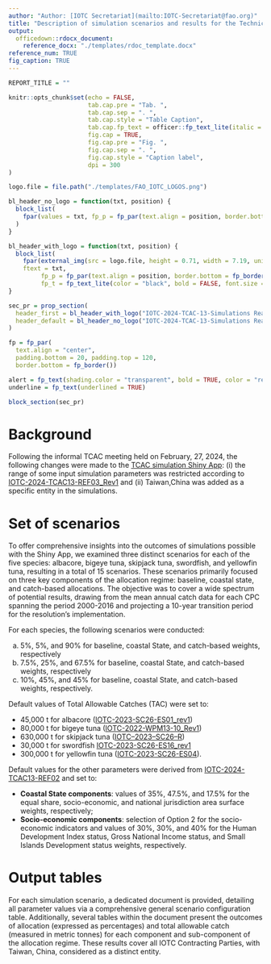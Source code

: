 ```yaml
---
author: "Author: [IOTC Secretariat](mailto:IOTC-Secretariat@fao.org)" 
title: "Description of simulation scenarios and results for the Technical Committee on Allocation Criteria"
output:
  officedown::rdocx_document:
    reference_docx: "./templates/rdoc_template.docx"
reference_num: TRUE
fig_caption: TRUE
---
```


```r
REPORT_TITLE = ""
```

```r
knitr::opts_chunk$set(echo = FALSE, 
                      tab.cap.pre = "Tab. ", 
                      tab.cap.sep = ". ", 
                      tab.cap.style = "Table Caption", 
                      tab.cap.fp_text = officer::fp_text_lite(italic = FALSE, bold = TRUE), 
                      fig.cap = TRUE, 
                      fig.cap.pre = "Fig. ", 
                      fig.cap.sep = ". ", 
                      fig.cap.style = "Caption label",
                      dpi = 300
)
```

```r
logo.file = file.path("./templates/FAO_IOTC_LOGOS.png")

bl_header_no_logo = function(txt, position) {
  block_list(
    fpar(values = txt, fp_p = fp_par(text.align = position, border.bottom = fp_border()), fp_t = fp_text_lite(color = "black", bold = FALSE, font.size = 12))
  )
}

bl_header_with_logo = function(txt, position) {
  block_list(
    fpar(external_img(src = logo.file, height = 0.71, width = 7.19, unit = "in"), 
    ftext = txt, 
         fp_p = fp_par(text.align = position, border.bottom = fp_border()), 
         fp_t = fp_text_lite(color = "black", bold = FALSE, font.size = 12)))
}

sec_pr = prop_section(
  header_first = bl_header_with_logo("IOTC-2024-TCAC-13-Simulations Readme", "right"),
  header_default = bl_header_no_logo("IOTC-2024-TCAC-13-Simulations Readme", "right")
)
```

```r
fp = fp_par(
  text.align = "center", 
  padding.bottom = 20, padding.top = 120, 
  border.bottom = fp_border())

alert = fp_text(shading.color = "transparent", bold = TRUE, color = "red")
underline = fp_text(underlined = TRUE)
```

```r
block_section(sec_pr)
```

# Background

Following the informal TCAC meeting held on February, 27, 2024, the following changes were made to the [TCAC simulation Shiny App](https://data.iotc.org/tcac13/simulations/): (i) the range of some input simulation parameters was restricted according to [IOTC-2024-TCAC13-REF03_Rev1](https://iotc.org/documents/TCAC/13/Ref03) and (ii) Taiwan,China was added as a specific entity in the simulations.

# Set of scenarios

To offer comprehensive insights into the outcomes of simulations possible with the Shiny App, we examined three distinct scenarios for each of the five species: albacore, bigeye tuna, skipjack tuna, swordfish, and yellowfin tuna, resulting in a total of 15 scenarios. These scenarios primarily focused on three key components of the allocation regime: baseline, coastal state, and catch-based  allocations. The objective was to cover a wide spectrum of potential results, drawing from the mean annual catch data for each CPC spanning the period 2000-2016 and projecting a 10-year transition period for the resolution's implementation.

For each species, the following scenarios were conducted:

a. 5%, 5%, and 90% for baseline, coastal State, and catch-based weights, respectively
b. 7.5%, 25%, and 67.5% for baseline, coastal State, and catch-based weights, respectively
c. 10%, 45%, and 45% for baseline, coastal State, and catch-based weights, respectively.

Default values of Total Allowable Catches (TAC) were set to: 

- 45,000 t for albacore ([IOTC-2023-SC26-ES01_rev1](https://iotc.org/documents/SC/26/ES01E))
- 80,000 t for bigeye tuna ([IOTC-2022-WPM13-10_Rev1](https://iotc.org/documents/WPM/13/10))
- 630,000 t for skipjack tuna ([IOTC–2023–SC26–R](https://iotc.org/documents/SC/26/RE))
- 30,000 t for swordfish [IOTC-2023-SC26-ES16_rev1](https://iotc.org/documents/SC/26/ES16E)
- 300,000 t for yellowfin tuna ([IOTC-2023-SC26-ES04](https://iotc.org/documents/SC/26/ES04E)).

Default values for the other parameters were derived from [IOTC-2024-TCAC13-REF02](https://iotc.org/documents/TCAC/13/REF02E) and set to:

- **Coastal State components**: values of 35%, 47.5%, and 17.5% for the equal share, socio-economic, and national jurisdiction area surface weights, respectively;
- **Socio-economic components**: selection of Option 2 for the socio-economic indicators and values of 30%, 30%, and 40% for the Human Development Index status, Gross National Income status, and Small Islands Development status weights, respectively.

\pagebreak

# Output tables

For each simulation scenario, a dedicated document is provided, detailing all parameter values via a comprehensive general scenario configuration table. Additionally, several tables within the document present the outcomes of allocation (expressed as percentages) and total allowable catch (measured in metric tonnes) for each component and sub-component of the allocation regime. These results cover all IOTC Contracting Parties, with Taiwan, China, considered as a distinct entity.

